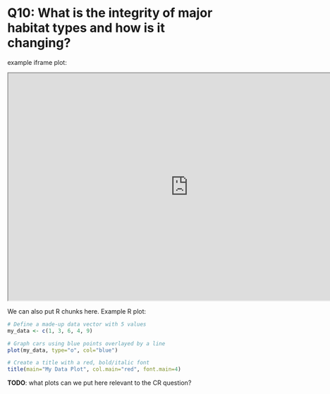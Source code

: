 # Q10: What is the integrity of major habitat types and how is it changing?

example iframe plot:

<iframe src='https://leafletjs.com/examples/choropleth/example.html' width='816' height='516'> </iframe>

We can also put R chunks here.
Example R plot:

```r
# Define a made-up data vector with 5 values
my_data <- c(1, 3, 6, 4, 9)

# Graph cars using blue points overlayed by a line
plot(my_data, type="o", col="blue")

# Create a title with a red, bold/italic font
title(main="My Data Plot", col.main="red", font.main=4)
```

**TODO**: what plots can we put here relevant to the CR question?
